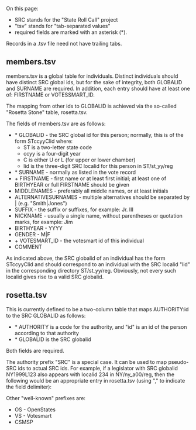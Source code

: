 On this page:
* SRC stands for the "State Roll Call" project
* "tsv" stands for "tab-separated values"
* required fields are marked with an asterisk (*).

Records in a .tsv file need not have trailing tabs.

==members.tsv==

members.tsv is a global table for individuals.  Distinct individuals should have distinct SRC global ids, but for the sake of integrity, both GLOBALID and SURNAME are required.
In addition, each entry should have at least one of: FIRSTNAME or VOTESSMART_ID.

The mapping from other ids to GLOBALID is achieved via the so-called "Rosetta Stone" table, rosetta.tsv.

The fields of members.tsv are as follows:

* * GLOBALID - the SRC global id for this person; normally, this is of the form STccyyClid where:
** ST is a two-letter state code
** ccyy is a four-digit year
** C is either U or L (for upper or lower chamber)
** lid is the three-digit SRC localid for this person in ST/st_yy/reg
* * SURNAME - normally as listed in the vote record
* + FIRSTNAME - first name or at least first initial; at least one of BIRTHYEAR or full FIRSTNAME should be given
* MIDDLENAMES - preferably all middle names, or at least initials
* ALTERNATIVESURNAMES - multiple alternatives should be separated by | (e.g. "Smith|Jones")
* SUFFIX - the suffix or suffixes, for example: Jr. III
* NICKNAME - usually a single name, without parentheses or quotation marks, for example: Jim
* BIRTHYEAR - YYYY
* GENDER - M|F
* + VOTESMART_ID - the votesmart id of this individual 
* COMMENT

As indicated above, the SRC globalid of an individual has the form STccyyClid and should correspond to an individual with the SRC localid "lid" in the corresponding directory ST/st_yy/reg.  Obviously, not every such localid gives rise to a valid SRC globalid.

==rosetta.tsv==
This is currently defined to be a two-column table that maps AUTHORITY:id to the SRC GLOBALID as follows:

* * AUTHORITY is a code for the authority, and "id" is an id of the person according to that authority
* * GLOBALID is the SRC globalid

Both fields are required.

The authority prefix "SRC" is a special case.  It can be used to map pseudo-SRC ids to actual SRC ids.  For example, if a legislator with SRC globalid NY1999L123 also appears with localid 234 in NY/ny_a00/reg, then the following would be an appropriate entry in rosetta.tsv (using "," to indicate the field delimiter):

{{{SRC:NY2000L234,NY1999L123}}}

Other "well-known" prefixes are:

* OS - OpenStates
* VS - Votesmart
* CSMSP 